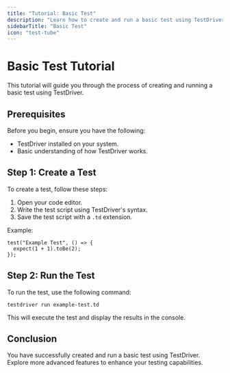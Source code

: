 ```yaml
---
title: "Tutorial: Basic Test"
description: "Learn how to create and run a basic test using TestDriver."
sidebarTitle: "Basic Test"
icon: "test-tube"
---
```


# Basic Test Tutorial

This tutorial will guide you through the process of creating and running a basic test using TestDriver.

## Prerequisites

Before you begin, ensure you have the following:
- TestDriver installed on your system.
- Basic understanding of how TestDriver works.

## Step 1: Create a Test

To create a test, follow these steps:
1. Open your code editor.
2. Write the test script using TestDriver's syntax.
3. Save the test script with a `.td` extension.

Example:
```plaintext
test("Example Test", () => {
  expect(1 + 1).toBe(2);
});
```

## Step 2: Run the Test

To run the test, use the following command:
```plaintext
testdriver run example-test.td
```

This will execute the test and display the results in the console.

## Conclusion

You have successfully created and run a basic test using TestDriver. Explore more advanced features to enhance your testing capabilities.
